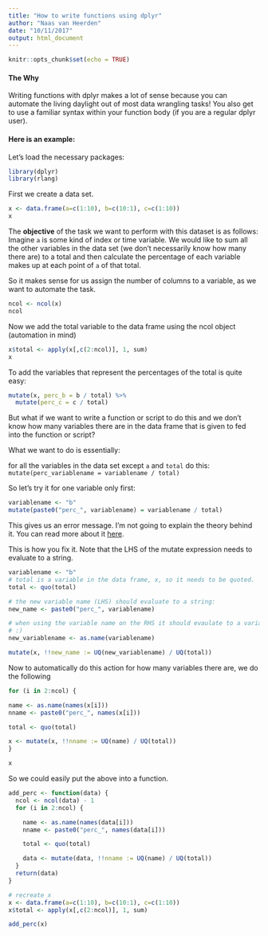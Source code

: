 ```yaml
---
title: "How to write functions using dplyr"
author: "Naas van Heerden"
date: "10/11/2017"
output: html_document
---
```


```r
knitr::opts_chunk$set(echo = TRUE)
```

#### The Why

Writing functions with dplyr makes a lot of sense because you can automate the living daylight out of most data wrangling tasks! You also get to use a familiar syntax within your function body (if you are a regular dplyr user). 

#### Here is an example:

Let's load the necessary packages: 

```r
library(dplyr)
library(rlang)
```

First we create a data set.

```r
x <- data.frame(a=c(1:10), b=c(10:1), c=c(1:10))
x
```

The  **objective** of the task we want to perform with this dataset is as follows: Imagine `a` is some kind of index or time variable. We would like to sum all the other variables in the data set (we don't necessarily know how many there are) to a total and then calculate the percentage of each variable makes up at each point of `a` of that total. 

So it makes sense for us assign the number of columns to a variable, as we want to automate the task. 

```r
ncol <- ncol(x)
ncol
```

Now we add the total variable to the data frame using the ncol object (automation in mind)

```r
x$total <- apply(x[,c(2:ncol)], 1, sum)
x
```

To add the variables that represent the percentages of the total is quite easy: 
```r
mutate(x, perc_b = b / total) %>%
  mutate(perc_c = c / total)
```

But what if we want to write a function or script to do this and we don't know how many variables there are in the data frame that is given to fed into the function or script? 

What we want to do is essentially: 

for all the variables in the data set except `a` and `total` do this: 
`mutate(perc_variablename = variablename / total)`

So let's try it for one variable only first: 

```r
variablename <- "b"
mutate(paste0("perc_", variablename) = variablename / total)
```

This gives us an error message. I'm not going to explain the theory behind it. You can read more about it [here](https://cran.r-project.org/web/packages/dplyr/vignettes/programming.html). 

This is how you fix it. Note that the LHS of the mutate expression needs to evaluate to a string. 

```r
variablename <- "b"
# total is a variable in the data frame, x, so it needs to be quoted.
total <- quo(total)

# the new variable name (LHS) should evaluate to a string:
new_name <- paste0("perc_", variablename)

# when using the variable name on the RHS it should evaulate to a variable name
# :)
new_variablename <- as.name(variablename)

mutate(x, !!new_name := UQ(new_variablename) / UQ(total))
```

Now to automatically do this action for how many variables there are, we do the following

```r
for (i in 2:ncol) {

name <- as.name(names(x[i]))
nname <- paste0("perc_", names(x[i]))

total <- quo(total)

x <- mutate(x, !!nname := UQ(name) / UQ(total))
}

x
```

So we could easily put the above into a function.  

```r
add_perc <- function(data) {
  ncol <- ncol(data) - 1
  for (i in 2:ncol) {

    name <- as.name(names(data[i]))
    nname <- paste0("perc_", names(data[i]))

    total <- quo(total)

    data <- mutate(data, !!nname := UQ(name) / UQ(total))
  }
  return(data)
}

# recreate x 
x <- data.frame(a=c(1:10), b=c(10:1), c=c(1:10))
x$total <- apply(x[,c(2:ncol)], 1, sum)

add_perc(x)
```

